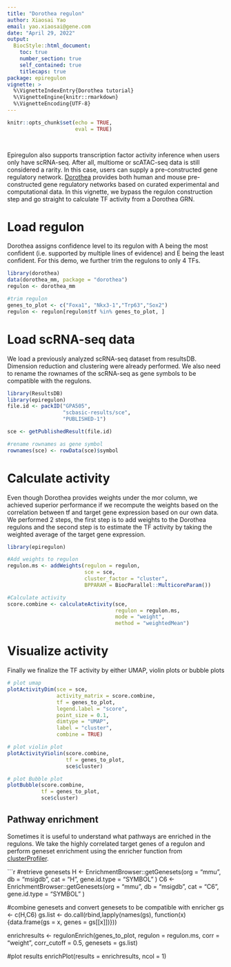 ```yaml
---
title: "Dorothea regulon"
author: Xiaosai Yao
email: yao.xiaosai@gene.com
date: "April 29, 2022"
output:
  BiocStyle::html_document:
    toc: true
    number_section: true
    self_contained: true
    titlecaps: true
package: epiregulon
vignette: >
  %\VignetteIndexEntry{Dorothea tutorial}
  %\VignetteEngine{knitr::rmarkdown}
  %\VignetteEncoding{UTF-8}
---
```


```r
knitr::opts_chunk$set(echo = TRUE,
                      eval = TRUE)

  
```
Epiregulon also supports transcription factor activity inference when users only have scRNA-seq. After all, multiome or scATAC-seq data is still considered a rarity. In this case, users can supply a pre-constructed gene regulatory network. [Dorothea](https://saezlab.github.io/dorothea/articles/dorothea.html) provides both human and mouse pre-constructed gene regulatory networks based on curated experimental and computational data. In this vignette, we bypass the regulon construction step and go straight to calculate TF activity from a Dorothea GRN.


# Load regulon

Dorothea assigns confidence level to its regulon with A being the most confident (i.e. supported by multiple lines 
of evidence) and E being the least confident. For this demo, we further trim the regulons to only 4 TFs.

```r
library(dorothea)
data(dorothea_mm, package = "dorothea")
regulon <- dorothea_mm 

#trim regulon
genes_to_plot <- c("Foxa1", "Nkx3-1","Trp63","Sox2")
regulon <- regulon[regulon$tf %in% genes_to_plot, ]
```


# Load scRNA-seq data

We load a previously analyzed scRNA-seq dataset from resultsDB. Dimension reduction and clustering were already performed. We also need to rename the rownames of the scRNA-seq as gene symbols to be compatible with the regulons.

```r
library(ResultsDB)
library(epiregulon)
file.id <- packID("GPA505",
                  "scbasic-results/sce",
                  "PUBLISHED-1")

sce <- getPublishedResult(file.id)

#rename rownames as gene symbol
rownames(sce) <- rowData(sce)$symbol
```

# Calculate activity

Even though Dorothea provides weights under the mor column, we achieved superior performance if we recompute the weights based on
the correlation between tf and target gene expression based on our own data. We performed 2 steps, the first step is to add weights to the Dorothea regulons and the second step is to estimate the TF activity by taking the weighted average of the target gene expression.

``` r

library(epiregulon)

#Add weights to regulon
regulon.ms <- addWeights(regulon = regulon,
                         sce = sce,
                         cluster_factor = "cluster",
                         BPPARAM = BiocParallel::MulticoreParam())

#Calculate activity
score.combine <- calculateActivity(sce, 
                                   regulon = regulon.ms, 
                                   mode = "weight", 
                                   method = "weightedMean")

```


# Visualize activity

Finally we finalize the TF activity by either UMAP, violin plots or bubble plots
```r


# plot umap
plotActivityDim(sce = sce, 
                activity_matrix = score.combine,
                tf = genes_to_plot, 
                legend.label = "score",
                point_size = 0.1,
                dimtype = "UMAP", 
                label = "cluster", 
                combine = TRUE)

# plot violin plot
plotActivityViolin(score.combine, 
                   tf = genes_to_plot, 
                   sce$cluster)

# plot Bubble plot
plotBubble(score.combine, 
           tf = genes_to_plot, 
           sce$cluster)
```

## Pathway enrichment
Sometimes it is useful to understand what pathways are enriched in the regulons. We take the highly correlated target genes of a regulon and perform geneset enrichment using the enricher function from [clusterProfiler](http://yulab-smu.top/biomedical-knowledge-mining-book/universal-api.html).

```r
#retrieve genesets
H <- EnrichmentBrowser::getGenesets(org = "mmu", db = "msigdb", cat = "H", gene.id.type = "SYMBOL" )
C6 <- EnrichmentBrowser::getGenesets(org = "mmu", db = "msigdb", cat = "C6", gene.id.type = "SYMBOL" )

#combine genesets and convert genesets to be compatible with enricher
gs <- c(H,C6)
gs.list <- do.call(rbind,lapply(names(gs), function(x) 
  {data.frame(gs = x, genes = gs[[x]])}))

enrichresults <- regulonEnrich(genes_to_plot, 
                               regulon = regulon.ms, 
                               corr = "weight",
                               corr_cutoff = 0.5, 
                               genesets = gs.list)

#plot results
enrichPlot(results = enrichresults, ncol = 1)


